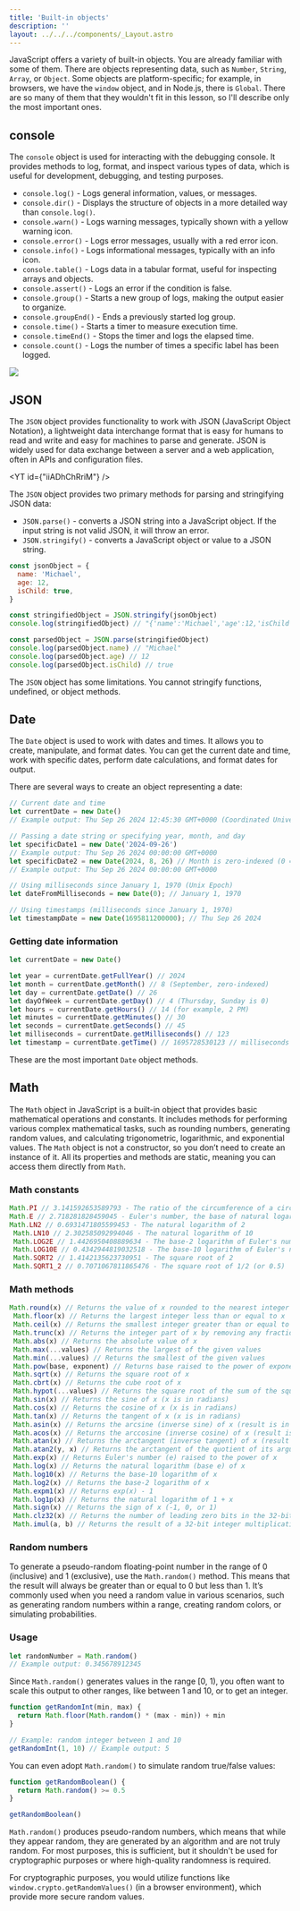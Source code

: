 ```yaml
---
title: 'Built-in objects'
description: ''
layout: ../../../components/_Layout.astro
---
```



JavaScript offers a variety of built-in objects. You are already familiar with some of them. There are objects representing data, such as `Number`, `String`, `Array`, or `Object`. Some objects are platform-specific; for example, in browsers, we have the `window` object, and in Node.js, there is `Global`. There are so many of them that they wouldn't fit in this lesson, so I'll describe only the most important ones.

## console

The `console` object is used for interacting with the debugging console. It provides methods to log, format, and inspect various types of data, which is useful for development, debugging, and testing purposes.

- `console.log()` - Logs general information, values, or messages.
- `console.dir()` - Displays the structure of objects in a more detailed way than `console.log()`.
- `console.warn()` - Logs warning messages, typically shown with a yellow warning icon.
- `console.error()` - Logs error messages, usually with a red error icon.
- `console.info()` - Logs informational messages, typically with an info icon.
- `console.table()` - Logs data in a tabular format, useful for inspecting arrays and objects.
- `console.assert()` - Logs an error if the condition is false.
- `console.group()` - Starts a new group of logs, making the output easier to organize.
- `console.groupEnd()` - Ends a previously started log group.
- `console.time()` - Starts a timer to measure execution time.
- `console.timeEnd()` - Stops the timer and logs the elapsed time.
- `console.count()` - Logs the number of times a specific label has been logged.

<Img src={console2} description="Demonstration of some methods of the console object"/>

## JSON

The `JSON` object provides functionality to work with JSON (JavaScript Object Notation), a lightweight data interchange format that is easy for humans to read and write and easy for machines to parse and generate. JSON is widely used for data exchange between a server and a web application, often in APIs and configuration files.

<YT id={"iiADhChRriM"} />

The `JSON` object provides two primary methods for parsing and stringifying JSON data:

- `JSON.parse()` - converts a JSON string into a JavaScript object. If the input string is not valid JSON, it will throw an error.
- `JSON.stringify()` - converts a JavaScript object or value to a JSON string.

```javascript
const jsonObject = {
  name: 'Michael',
  age: 12,
  isChild: true,
}

const stringifiedObject = JSON.stringify(jsonObject)
console.log(stringifiedObject) // "{'name':'Michael','age':12,'isChild':true}"

const parsedObject = JSON.parse(stringifiedObject)
console.log(parsedObject.name) // "Michael"
console.log(parsedObject.age) // 12
console.log(parsedObject.isChild) // true
```

<Aside type="caution">

The `JSON` object has some limitations. You cannot stringify functions, undefined, or object methods.

</Aside>

## Date

The `Date` object is used to work with dates and times. It allows you to create, manipulate, and format dates. You can get the current date and time, work with specific dates, perform date calculations, and format dates for output.

There are several ways to create an object representing a date:

```javascript
// Current date and time
let currentDate = new Date()
// Example output: Thu Sep 26 2024 12:45:30 GMT+0000 (Coordinated Universal Time)

// Passing a date string or specifying year, month, and day
let specificDate1 = new Date('2024-09-26')
// Example output: Thu Sep 26 2024 00:00:00 GMT+0000
let specificDate2 = new Date(2024, 8, 26) // Month is zero-indexed (0 = January, 8 = September)
// Example output: Thu Sep 26 2024 00:00:00 GMT+0000

// Using milliseconds since January 1, 1970 (Unix Epoch)
let dateFromMilliseconds = new Date(0); // January 1, 1970

// Using timestamps (milliseconds since January 1, 1970)
let timestampDate = new Date(1695811200000); // Thu Sep 26 2024
```

### Getting date information

```javascript
let currentDate = new Date()

let year = currentDate.getFullYear() // 2024
let month = currentDate.getMonth() // 8 (September, zero-indexed)
let day = currentDate.getDate() // 26
let dayOfWeek = currentDate.getDay() // 4 (Thursday, Sunday is 0)
let hours = currentDate.getHours() // 14 (for example, 2 PM)
let minutes = currentDate.getMinutes() // 30
let seconds = currentDate.getSeconds() // 45
let milliseconds = currentDate.getMilliseconds() // 123
let timestamp = currentDate.getTime() // 1695728530123 // milliseconds since January 1, 1970
```

These are the most important `Date` object methods.

## Math

The `Math` object in JavaScript is a built-in object that provides basic mathematical operations and constants. It includes methods for performing various complex mathematical tasks, such as rounding numbers, generating random values, and calculating trigonometric, logarithmic, and exponential values. The `Math` object is not a constructor, so you don’t need to create an instance of it. All its properties and methods are static, meaning you can access them directly from `Math`.

### Math constants

```javascript
Math.PI // 3.141592653589793 - The ratio of the circumference of a circle to its diameter
Math.E // 2.718281828459045 - Euler's number, the base of natural logarithms
Math.LN2 // 0.6931471805599453 - The natural logarithm of 2
 Math.LN10 // 2.302585092994046 - The natural logarithm of 10
 Math.LOG2E // 1.4426950408889634 - The base-2 logarithm of Euler's number
 Math.LOG10E // 0.4342944819032518 - The base-10 logarithm of Euler's number
 Math.SQRT2 // 1.4142135623730951 - The square root of 2
 Math.SQRT1_2 // 0.7071067811865476 - The square root of 1/2 (or 0.5)
```

### Math methods

```javascript
Math.round(x) // Returns the value of x rounded to the nearest integer
 Math.floor(x) // Returns the largest integer less than or equal to x
 Math.ceil(x) // Returns the smallest integer greater than or equal to x
 Math.trunc(x) // Returns the integer part of x by removing any fractional digits
 Math.abs(x) // Returns the absolute value of x
 Math.max(...values) // Returns the largest of the given values
 Math.min(...values) // Returns the smallest of the given values
 Math.pow(base, exponent) // Returns base raised to the power of exponent (base^exponent)
 Math.sqrt(x) // Returns the square root of x
 Math.cbrt(x) // Returns the cube root of x
 Math.hypot(...values) // Returns the square root of the sum of the squares of the given numbers
 Math.sin(x) // Returns the sine of x (x is in radians)
 Math.cos(x) // Returns the cosine of x (x is in radians)
 Math.tan(x) // Returns the tangent of x (x is in radians)
 Math.asin(x) // Returns the arcsine (inverse sine) of x (result is in radians)
 Math.acos(x) // Returns the arccosine (inverse cosine) of x (result is in radians)
 Math.atan(x) // Returns the arctangent (inverse tangent) of x (result is in radians)
 Math.atan2(y, x) // Returns the arctangent of the quotient of its arguments, accounting for the quadrant
 Math.exp(x) // Returns Euler's number (e) raised to the power of x
 Math.log(x) // Returns the natural logarithm (base e) of x
 Math.log10(x) // Returns the base-10 logarithm of x
 Math.log2(x) // Returns the base-2 logarithm of x
 Math.expm1(x) // Returns exp(x) - 1
 Math.log1p(x) // Returns the natural logarithm of 1 + x
 Math.sign(x) // Returns the sign of x (-1, 0, or 1)
 Math.clz32(x) // Returns the number of leading zero bits in the 32-bit binary representation of x
 Math.imul(a, b) // Returns the result of a 32-bit integer multiplication of a and b
```

### Random numbers

To generate a pseudo-random floating-point number in the range of 0 (inclusive) and 1 (exclusive), use the `Math.random()` method. This means that the result will always be greater than or equal to 0 but less than 1. It’s commonly used when you need a random value in various scenarios, such as generating random numbers within a range, creating random colors, or simulating probabilities.

### Usage

```javascript
let randomNumber = Math.random()
// Example output: 0.345678912345
```

Since `Math.random()` generates values in the range [0, 1), you often want to scale this output to other ranges, like between 1 and 10, or to get an integer.

```javascript
function getRandomInt(min, max) {
  return Math.floor(Math.random() * (max - min)) + min
}

// Example: random integer between 1 and 10
getRandomInt(1, 10) // Example output: 5
```

You can even adopt `Math.random()` to simulate random true/false values:

```javascript
function getRandomBoolean() {
  return Math.random() >= 0.5
}

getRandomBoolean()
```

<Aside type="danger">

`Math.random()` produces pseudo-random numbers, which means that while they appear random, they are generated by an algorithm and are not truly random. For most purposes, this is sufficient, but it shouldn't be used for cryptographic purposes or where high-quality randomness is required. 

For cryptographic purposes, you would utilize functions like `window.crypto.getRandomValues()` (in a browser environment), which provide more secure random values.

</Aside>

